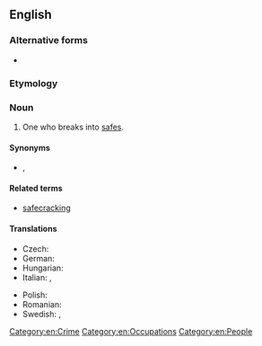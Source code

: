 {{also|safe-cracker}}
==English==

===Alternative forms===
* {{l|en|safe-cracker}}

===Etymology===
{{compound|safe|cracker|lang=en}}

===Noun===
{{en-noun}}

# One who breaks into [[safe]]s.

====Synonyms====
* {{l|en|yegg}}, {{l|en|yeggman}}

====Related terms====
* [[safecracking]]

====Translations====
{{trans-top|translation one who practices safecracking}}
* Czech: {{t|cs|kasař|m}}
* German: {{t|de|Geldschrankknacker|m}}
* Hungarian: {{t|hu|kasszafúró}}
* Italian: {{t|it|scassinatore di casseforti|m}}, {{t|it|scassinatrice di casseforti|f}}
{{trans-mid}}
* Polish: {{t+|pl|kasiarz|m}}
* Romanian: {{t|ro|spărgător de seifuri|m}}
* Swedish: {{t|sv|kassaskåpssprängare|c}}, {{t+|sv|dynamitard|c}} {{qualifier|archaic}}
{{trans-bottom}}

[[Category:en:Crime]]
[[Category:en:Occupations]]
[[Category:en:People]]